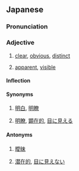 ==Japanese==
{{ja-kanjitab|あき|sort=あきらか|yomi=kun}}

===Pronunciation===
{{ja-pron|あきらか|yomi=k|acc=2}}

===Adjective===
{{ja-adj|infl=na|あきらか}}

# {{sense|no doubts}} [[clear]], [[obvious]], [[distinct]]
# {{sense|appearing; comprehensible by sight}} [[apparent]], [[visible]]

====Inflection====
{{ja-na|あきらか}}

====Synonyms====
# {{sense|no doubts}} [[明白]], [[明瞭]]
# {{sense|appearing}} [[明瞭]], [[顕在的]], [[見える|目に見える]]

====Antonyms====
# {{sense|no doubts}} [[曖昧]]
# {{sense|appearing}} [[潜在的]], [[見えない|目に見えない]]